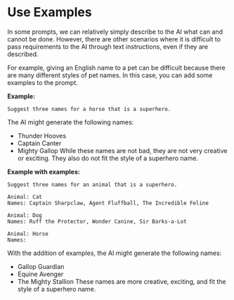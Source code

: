 # Use Examples

In some prompts, we can relatively simply describe to the AI what can and cannot be done. However, there are other scenarios where it is difficult to pass requirements to the AI through text instructions, even if they are described.

For example, giving an English name to a pet can be difficult because there are many different styles of pet names. In this case, you can add some examples to the prompt.

**Example:**
```
Suggest three names for a horse that is a superhero.
```
The AI might generate the following names:

+ Thunder Hooves
+ Captain Canter
+ Mighty Gallop
While these names are not bad, they are not very creative or exciting. They also do not fit the style of a superhero name.

**Example with examples:**
```
Suggest three names for an animal that is a superhero.

Animal: Cat
Names: Captain Sharpclaw, Agent Fluffball, The Incredible Feline

Animal: Dog
Names: Ruff the Protector, Wonder Canine, Sir Barks-a-Lot

Animal: Horse
Names:
```
With the addition of examples, the AI might generate the following names:

+ Gallop Guardian
+ Equine Avenger
+ The Mighty Stallion
These names are more creative, exciting, and fit the style of a superhero name.
